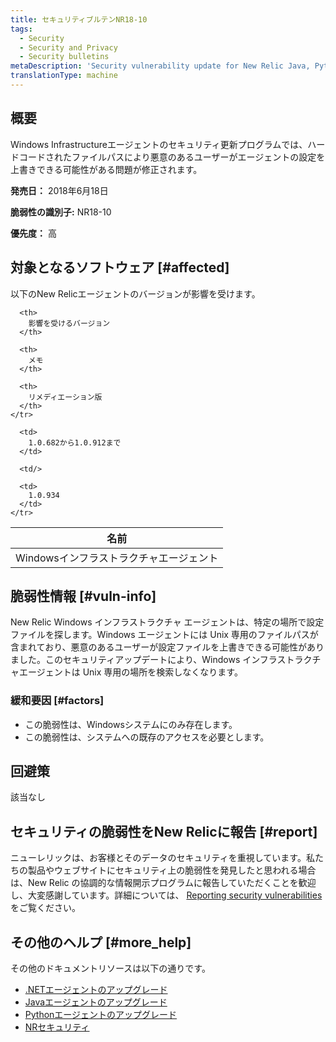 ```yaml
---
title: セキュリティブルテンNR18-10
tags:
  - Security
  - Security and Privacy
  - Security bulletins
metaDescription: 'Security vulnerability update for New Relic Java, Python, and .NET agents.'
translationType: machine
---
```


## 概要

Windows Infrastructureエージェントのセキュリティ更新プログラムでは、ハードコードされたファイルパスにより悪意のあるユーザーがエージェントの設定を上書きできる可能性がある問題が修正されます。

**発売日：** 2018年6月18日

**脆弱性の識別子:** NR18-10

**優先度：** 高

## 対象となるソフトウェア [#affected]

以下のNew Relicエージェントのバージョンが影響を受けます。

<table>
  <thead>
    <tr>
      <th>
        名前
      </th>

      <th>
        影響を受けるバージョン
      </th>

      <th>
        メモ
      </th>

      <th>
        リメディエーション版
      </th>
    </tr>
  </thead>

  <tbody>
    <tr>
      <td>
        Windowsインフラストラクチャエージェント
      </td>

      <td>
        1.0.682から1.0.912まで
      </td>

      <td/>

      <td>
        1.0.934
      </td>
    </tr>
  </tbody>
</table>

## 脆弱性情報 [#vuln-info]

New Relic Windows インフラストラクチャ エージェントは、特定の場所で設定ファイルを探します。Windows エージェントには Unix 専用のファイルパスが含まれており、悪意のあるユーザーが設定ファイルを上書きできる可能性がありました。このセキュリティアップデートにより、Windows インフラストラクチャエージェントは Unix 専用の場所を検索しなくなります。

### 緩和要因 [#factors]

* この脆弱性は、Windowsシステムにのみ存在します。
* この脆弱性は、システムへの既存のアクセスを必要とします。

## 回避策

該当なし

## セキュリティの脆弱性をNew Relicに報告 [#report]

ニューレリックは、お客様とそのデータのセキュリティを重視しています。私たちの製品やウェブサイトにセキュリティ上の脆弱性を発見したと思われる場合は、New Relic の協調的な情報開示プログラムに報告していただくことを歓迎し、大変感謝しています。詳細については、 [Reporting security vulnerabilities](/docs/security/new-relic-security/data-privacy/reporting-security-vulnerabilities) をご覧ください。

## その他のヘルプ [#more_help]

その他のドキュメントリソースは以下の通りです。

* [.NETエージェントのアップグレード](/docs/agents/net-agent/installation/update-net-agent)
* [Javaエージェントのアップグレード](/docs/agents/java-agent/installation/upgrade-java-agent)
* [Pythonエージェントのアップグレード](/docs/agents/python-agent/installation-configuration/upgrade-python-agent)
* [NRセキュリティ](https://newrelic.com/security "新しいウィンドウにリンクが開きます。")